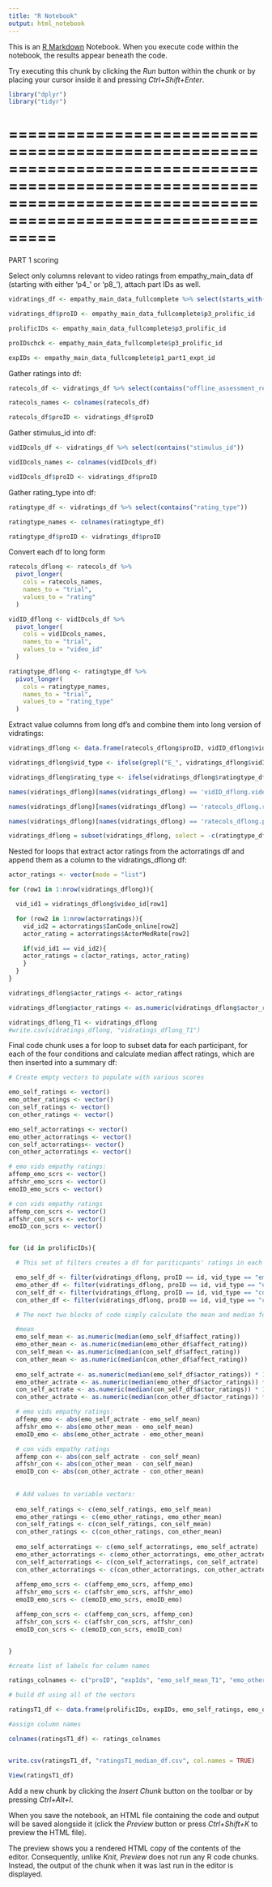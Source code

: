 ```yaml
---
title: "R Notebook"
output: html_notebook
---
```


This is an [R Markdown](http://rmarkdown.rstudio.com) Notebook. When you execute code within the notebook, the results appear beneath the code. 

Try executing this chunk by clicking the *Run* button within the chunk or by placing your cursor inside it and pressing *Ctrl+Shift+Enter*. 

```r

library("dplyr")
library("tidyr")

```

=================================================================================================================================================================
=================================================================================================================================================================
PART 1 scoring

Select only columns relevant to video ratings from empathy_main_data df (starting with either 'p4_' or 'p8_'), attach part IDs as well.

```r

vidratings_df <- empathy_main_data_fullcomplete %>% select(starts_with("p4_"))

vidratings_df$proID <- empathy_main_data_fullcomplete$p3_prolific_id

prolificIDs <- empathy_main_data_fullcomplete$p3_prolific_id

proIDschck <- empathy_main_data_fullcomplete$p3_prolific_id

expIDs <- empathy_main_data_fullcomplete$p1_part1_expt_id
```


Gather ratings into df:


```r


ratecols_df <- vidratings_df %>% select(contains("offline_assessment_resp"))

ratecols_names <- colnames(ratecols_df)

ratecols_df$proID <- vidratings_df$proID


```


Gather stimulus_id into df:


```r


vidIDcols_df <- vidratings_df %>% select(contains("stimulus_id"))

vidIDcols_names <- colnames(vidIDcols_df)

vidIDcols_df$proID <- vidratings_df$proID


```


Gather rating_type into df:


```r


ratingtype_df <- vidratings_df %>% select(contains("rating_type"))

ratingtype_names <- colnames(ratingtype_df)

ratingtype_df$proID <- vidratings_df$proID


```

Convert each df to long form

```r

ratecols_dflong <- ratecols_df %>%
  pivot_longer(
    cols = ratecols_names,
    names_to = "trial",
    values_to = "rating"
  )

vidID_dflong <- vidIDcols_df %>%
  pivot_longer(
    cols = vidIDcols_names,
    names_to = "trial",
    values_to = "video_id"
  )

ratingtype_dflong <- ratingtype_df %>%
  pivot_longer(
    cols = ratingtype_names,
    names_to = "trial",
    values_to = "rating_type"
  )


```

Extract value columns from long df's and combine them into long version of vidratings:

```r

vidratings_dflong <- data.frame(ratecols_dflong$proID, vidID_dflong$video_id, ratingtype_dflong$rating_type, ratecols_dflong$rating)

vidratings_dflong$vid_type <- ifelse(grepl("E_", vidratings_dflong$vidID_dflong.video_id), "emo", "con")

vidratings_dflong$rating_type <- ifelse(vidratings_dflong$ratingtype_dflong.rating_type == 1, "other", "self") # corrected - =====swapped other and self around=====

names(vidratings_dflong)[names(vidratings_dflong) == 'vidID_dflong.video_id'] <- 'video_id'

names(vidratings_dflong)[names(vidratings_dflong) == 'ratecols_dflong.rating'] <- 'affect_rating'

names(vidratings_dflong)[names(vidratings_dflong) == 'ratecols_dflong.proID'] <- 'proID'

vidratings_dflong = subset(vidratings_dflong, select = -c(ratingtype_dflong.rating_type) )

```

Nested for loops that extract actor ratings from the actorratings df and append them as a column to the vidratings_dflong df:


```r

actor_ratings <- vector(mode = "list")

for (row1 in 1:nrow(vidratings_dflong)){

  vid_id1 = vidratings_dflong$video_id[row1]

  for (row2 in 1:nrow(actorratings)){
    vid_id2 = actorratings$IanCode_online[row2]
    actor_rating = actorratings$ActorMedRate[row2]

    if(vid_id1 == vid_id2){
    actor_ratings = c(actor_ratings, actor_rating)
    }
  }
}

vidratings_dflong$actor_ratings <- actor_ratings

vidratings_dflong$actor_ratings <- as.numeric(vidratings_dflong$actor_ratings) # convert actor_ratings column to numeric type

vidratings_dflong_T1 <- vidratings_dflong
#write.csv(vidratings_dflong, "vidratings_dflong_T1")

```

Final code chunk uses a for loop to subset data for each participant, for each of the four conditions and calculate median affect ratings, which are then inserted into a summary df:



```r

# Create empty vectors to populate with various scores

emo_self_ratings <- vector()
emo_other_ratings <- vector()
con_self_ratings <- vector()
con_other_ratings <- vector()

emo_self_actorratings <- vector()
emo_other_actorratings <- vector()
con_self_actorratings<- vector()
con_other_actorratings <- vector()

# emo vids empathy ratings:
affemp_emo_scrs <- vector()
affshr_emo_scrs <- vector()
emoID_emo_scrs <- vector()

# con vids empathy ratings
affemp_con_scrs <- vector()
affshr_con_scrs <- vector()
emoID_con_scrs <- vector()


for (id in prolificIDs){

  # This set of filters creates a df for pariticpants' ratings in each of the four conditions:

  emo_self_df <- filter(vidratings_dflong, proID == id, vid_type == "emo", rating_type == "self")
  emo_other_df <- filter(vidratings_dflong, proID == id, vid_type == "emo", rating_type == "other")
  con_self_df <- filter(vidratings_dflong, proID == id, vid_type == "con", rating_type == "self")
  con_other_df <- filter(vidratings_dflong, proID == id, vid_type == "con", rating_type == "other")

  # The next two blocks of code simply calculate the mean and median for affect ratings in each of the four conditions, for each participant:

  #mean
  emo_self_mean <- as.numeric(median(emo_self_df$affect_rating))
  emo_other_mean <- as.numeric(median(emo_other_df$affect_rating))
  con_self_mean <- as.numeric(median(con_self_df$affect_rating))
  con_other_mean <- as.numeric(median(con_other_df$affect_rating))
  
  emo_self_actrate <- as.numeric(median(emo_self_df$actor_ratings)) * 10
  emo_other_actrate <- as.numeric(median(emo_other_df$actor_ratings)) * 10
  con_self_actrate <- as.numeric(median(con_self_df$actor_ratings)) * 10
  con_other_actrate <- as.numeric(median(con_other_df$actor_ratings)) * 10

  # emo vids empathy ratings:
  affemp_emo <- abs(emo_self_actrate - emo_self_mean)
  affshr_emo <- abs(emo_other_mean - emo_self_mean)
  emoID_emo <- abs(emo_other_actrate - emo_other_mean)

  # con vids empathy ratings
  affemp_con <- abs(con_self_actrate - con_self_mean)
  affshr_con <- abs(con_other_mean - con_self_mean)
  emoID_con <- abs(con_other_actrate - con_other_mean)
  
  
  # Add values to variable vectors:
  
  emo_self_ratings <- c(emo_self_ratings, emo_self_mean)
  emo_other_ratings <- c(emo_other_ratings, emo_other_mean)
  con_self_ratings <- c(con_self_ratings, con_self_mean)
  con_other_ratings <- c(con_other_ratings, con_other_mean)
  
  emo_self_actorratings <- c(emo_self_actorratings, emo_self_actrate)
  emo_other_actorratings <- c(emo_other_actorratings, emo_other_actrate)
  con_self_actorratings <- c(con_self_actorratings, con_self_actrate)
  con_other_actorratings <- c(con_other_actorratings, con_other_actrate)
  
  affemp_emo_scrs <- c(affemp_emo_scrs, affemp_emo)
  affshr_emo_scrs <- c(affshr_emo_scrs, affshr_emo)
  emoID_emo_scrs <- c(emoID_emo_scrs, emoID_emo)

  affemp_con_scrs <- c(affemp_con_scrs, affemp_con)
  affshr_con_scrs <- c(affshr_con_scrs, affshr_con)
  emoID_con_scrs <- c(emoID_con_scrs, emoID_con)


}

#create list of labels for column names

ratings_colnames <- c("proID", "expIds", "emo_self_mean_T1", "emo_other_mean_T1", "con_self_mean_T1", "con_other_mean_T1", "emo_affective_empathy_T1", "emo_affect_sharing_T1", "emo_emotion_ID_T1", "con_affective_empathy_T1", "con_affect_sharing_T1", "con_emotion_ID_T1", "emo_self_act_rate_T1", "emo_other_act_rate_T1", "con_self_act_rate_T1", "con_other_act_rate_T1")

# build df using all of the vectors

ratingsT1_df <- data.frame(prolificIDs, expIDs, emo_self_ratings, emo_other_ratings, con_self_ratings, con_other_ratings, affemp_emo_scrs, affshr_emo_scrs, emoID_emo_scrs, affemp_con_scrs, affshr_con_scrs, emoID_con_scrs, emo_self_actorratings, emo_other_actorratings,con_self_actorratings, con_other_actorratings)

#assign column names

colnames(ratingsT1_df) <- ratings_colnames


write.csv(ratingsT1_df, "ratingsT1_median_df.csv", col.names = TRUE)

View(ratingsT1_df)

```


Add a new chunk by clicking the *Insert Chunk* button on the toolbar or by pressing *Ctrl+Alt+I*.

When you save the notebook, an HTML file containing the code and output will be saved alongside it (click the *Preview* button or press *Ctrl+Shift+K* to preview the HTML file).

The preview shows you a rendered HTML copy of the contents of the editor. Consequently, unlike *Knit*, *Preview* does not run any R code chunks. Instead, the output of the chunk when it was last run in the editor is displayed.
